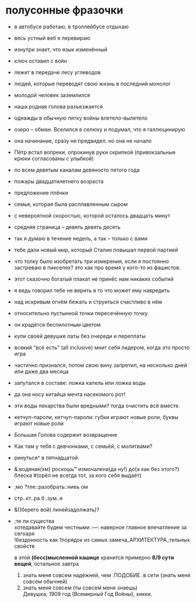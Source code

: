 # полусонные фразочки {#phrases}

- в автобусе работаю, в троллейбусе отдыхаю

- весь устный веб я перевираю

- изнутри знает, что язык изменённый

- ключ оставил с войн

- лежит в передаче лесу углеводов

- людей, которые переводят свою жизнь в последний монолог

- молодой человек заземлился

- наша родная голова разъезжается

- однажды в обычную пятку войны влетело-вылетело

- озеро -- обман. Вселился в селюху и подумал, что я галлюцинирую

- она начинание, сразу не предвидел. но она не начало

- Пётр встал вопреки, опрокинув руки скрипкой (привокзальные крюки согласованы с улыбкой)

- по всем девятым каналам девяносто пятого года

- пожары двадцатилетнего возраста

- предложение плёнки

- семья, которая была расплавленным сыром

- с невероятной скоростью, которой осталось двадцать минут

- средняя страница -- девять девять десять

- так я думаю в течение недель, а так -- только с вами

- тебе дали новый мир, который Сталин повышал первой партией

- что толку было изобретать три измерения, если я постоянно застреваю в пикселях? это как про время у кого-то из фашистов.

- этот сказочно богатый плакат не принёс нам никаких событий

- я ведь говорил тебе не верить в то что может ему навредить

- над искривым огнём бежать и струиться счастливо в нём

- относительно пустынной точки пересечённую точку

- он крадётся беспилотным цветом

- купи своей девушке латы без очереди и переплаты

- всякий "всё есть" (all inclusive) мнит себя лидером, когда это просто игра

- частично признался, потом свою вину запретил, на несколько дней или даже два месяца

- запутался в составе: ложка капель или ложка воды

- да она носу китайца мечта насекомого рот!

- эти воды лекарства были вредными? тогда очистить всё вместе.

- кетчуп-пароли, кетчуп-пароли: губки играют новые роли, буквы играют новые роли

- Большая Голова содержит возвращение

- Как там у тебя с девчонками, с семьёй, с молитвами?

- ринуться\^ в пятнадцатой.

- &:водяная(хм) роскошь™ измочалена(да ну!) до(а как без этого?)
  блеска #(орёл не всегда тот, за кого себя выдаёт)

- ;мо ?тле::разобрать::ниеь ом

- стр..кт..ра б..зум..я

- &((берего вой) линейзадолжать)?

- ;те ли существа  
  хотедавайте будем честными :---: наверное главное впечатление за сегоаря  
  !бездонность как 1порядок из самых замеча_АРХИТЕКТУРА_тельных свойств

  в этой **(бесс)мысленной кашице** хранится примерно **8/9 сути вещей**, остальное завтра

  1. знать меня совсем надёжней, чем .ПОДОБИЕ. в сети (знать меня совсем обычней)
  2. знать меня совсем (ты совсем меня знаешь)  
    Девушка, 1909 год (Всемирный Год Войны), хикки.
